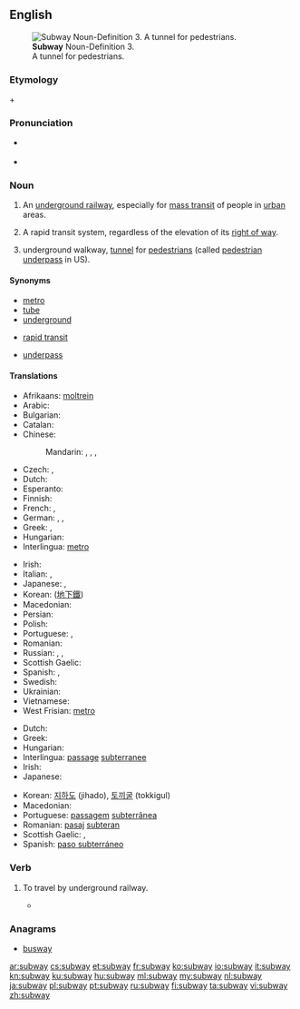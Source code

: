 ==English==
{{wikipedia}}

[[File:Tunnel connecting Red and Blue Subway Train Lines.JPG|thumb|'''Subway''' Noun-Definition 3. <br>A tunnel for pedestrians.]]
===Etymology===
{{term|sub-||lang=en|under}} + {{term|way|lang=en}}

===Pronunciation===
* {{a|UK|US}} {{IPA|/ˈsʌbˌweɪ/|[ˈsʌbˌweɪ̯]}}
* {{audio|en-us-subway.ogg|Audio (US)}}

===Noun===
{{en-noun}}

# {{context|North America|lang=en}} An [[underground railway]], especially for [[mass transit]] of people in [[urban]] areas.
# {{context|US|lang=en}} A rapid transit system, regardless of the elevation of its [[right of way]].
# {{context|British|lang=en}} underground walkway, [[tunnel]] for [[pedestrian]]s (called [[pedestrian underpass]] in US).

====Synonyms====
{{sense|underground railway}}
* [[metro]]
* [[tube]]
* [[underground]]
{{sense|rapid transit system}}
* [[rapid transit]]
{{sense|underground walkway}}
* [[underpass]]

====Translations====
{{trans-top|underground railway}}
* Afrikaans: [[moltrein]]
* Arabic: {{t-|ar|مترو|m|tr=mitru, metro}}
* Bulgarian: {{t-|bg|метро|n|tr=metró}}
* Catalan: {{t-|ca|metro|m}}
* Chinese:
*: Mandarin: {{t|cmn|地鐵|sc=Hani}},  {{t|cmn|地铁|tr=dìtiě|sc=Hani}},  {{t|cmn|地下鐵路|sc=Hani}},  {{t|cmn|地下铁路|tr=dìxià tiělù|sc=Hani}}
* Czech: {{t+|cs|metro|n}}, {{t-|cs|podzemní dráha|f}}
* Dutch: {{t+|nl|metro|m}}
* Esperanto: {{t-|eo|metroo}}
* Finnish: {{t+|fi|metro}}
* French: {{t+|fr|métro|m}}, {{t+|fr|métropolitain|m}}
* German: {{t+|de|U-Bahn|f}},  {{t-|de|Metro|f}},  {{t+|de|Untergrundbahn|f}}
* Greek: {{t+|el|μετρό|tr=metró}},  {{t+|el|υπόγειος|m|tr=ypógeios}}
* Hungarian: {{t+|hu|metró}}
* Interlingua: [[metro]]
{{trans-mid}}
* Irish: {{t-|ga|traein faoi thalamh|f}}
* Italian: {{t-|it|metrò|m|f}},  {{t+|it|metropolitana|f}}
* Japanese: {{t+|ja|地下鉄|tr=ちかてつ, chikatetsu}},  {{t+|ja|メトロ|tr=metoro}}
* Korean: {{t+|ko|지하철|tr=jihacheol|sc=Hang}} ([[地下鐵]])
* Macedonian: {{t-|mk|метро|n|tr=metró}}
* Persian: {{t+|fa|مترو|tr=metro|sc=fa-Arab}}
* Polish: {{t+|pl|metro|n}}
* Portuguese: {{t+|pt|metro|m}} {{qualifier|Portugal}}, {{t+|pt|metrô|m}} {{qualifier|Brazil}}
* Romanian: {{t+|ro|metrou|n}}
* Russian: {{qualifier|indeclinable}} {{t+|ru|метро|n|tr=metró}}, {{t+|ru|метрополитен|m|tr=metropolitɛ́n}}, {{t+|ru|подземка|n|tr=podzémka}}
* Scottish Gaelic: {{t-|gd|fo-rèile|f}}
* Spanish: {{t+|es|metro|m}}, {{t+|es|subte|m}} {{qualifier|Argentina}}
* Swedish: {{t+|sv|tunnelbana|c}}
* Ukrainian: {{t-|uk|метро|n|tr=metró}}
* Vietnamese: {{t-|vi|xe điện ngầm}}
* West Frisian: [[metro]]
{{trans-bottom}}

{{trans-top|underground walkway}}
* Dutch: {{t-|nl|voetgangerstunnel|m}}
* Greek: {{t-|el|υπόγεια διάβαση πεζών|f|tr=ypógeia diávasi pezón}}
* Hungarian: {{t+|hu|aluljáró}}
* Interlingua: [[passage]] [[subterranee]]
* Irish: {{t-|ga|íosbhealach|m}}
* Japanese: {{t-|ja|地下道|tr=ちかどう, chikadō|sc=Jpan}}
{{trans-mid}}
* Korean: [[지하도]] (jihado), [[토끼굴]] (tokkigul)
* Macedonian: {{t-|mk|подземен премин|m|tr=pódzemen prémin|sc=Cyrl}}
* Portuguese: [[passagem]] [[subterrânea]] {{g|f}}
* Romanian: [[pasaj]] [[subteran]] {{g|n}}
* Scottish Gaelic: {{t-|gd|fo-shlighe|f}}, {{t-|gd|fo-rathad|m}}
* Spanish: [[paso subterráneo]] {{g|m}}
{{trans-bottom}}

===Verb===
{{en-verb}}

# {{context|intransitive|US|informal|lang=en}} To travel by underground railway.
#* {{quote-news|year=2008|date=February 13|author=Melissa Clark|title=From Paris, With Hustle|work=New York Times|url=http://www.nytimes.com/2008/02/13/dining/13appetite.html
|passage=I suppose I could have '''subwayed''' around town in search of froufrou French pastry shops. }}

===Anagrams===
* [[busway#English|busway]]

[[ar:subway]]
[[cs:subway]]
[[et:subway]]
[[fr:subway]]
[[ko:subway]]
[[io:subway]]
[[it:subway]]
[[kn:subway]]
[[ku:subway]]
[[hu:subway]]
[[ml:subway]]
[[my:subway]]
[[nl:subway]]
[[ja:subway]]
[[pl:subway]]
[[pt:subway]]
[[ru:subway]]
[[fi:subway]]
[[ta:subway]]
[[vi:subway]]
[[zh:subway]]